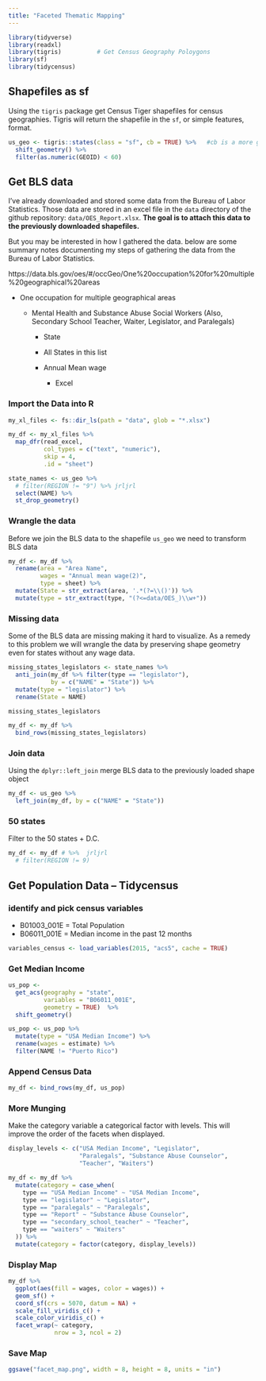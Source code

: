 ```yaml
---
title: "Faceted Thematic Mapping"
---
```


```r
library(tidyverse)       
library(readxl)
library(tigris)          # Get Census Geography Poloygons
library(sf)
library(tidycensus)
```

## Shapefiles as sf 

Using the `tigris` package get Census Tiger shapefiles for census geographies.  Tigris will return the shapefile in the `sf`, or simple features, format.

```r
us_geo <- tigris::states(class = "sf", cb = TRUE) %>%   #cb is a more generalized, less detailed file.
  shift_geometry() %>% 
  filter(as.numeric(GEOID) < 60)
```

## Get BLS data

I've already downloaded and stored some data from the Bureau of Labor Statistics.  Those data are stored in an excel file in the `data` directory of the github repository:  `data/OES_Report.xlsx`.  **The goal is to attach this data to the previously downloaded shapefiles.**  

But you may be interested in how I gathered the data. below are some summary notes documenting my steps of gathering the data from the Bureau of Labor Statistics.  

https://data.bls.gov/oes/#/occGeo/One%20occupation%20for%20multiple%20geographical%20areas

-  One occupation for multiple geographical areas

    - Mental Health and Substance Abuse Social Workers  (Also, Secondary School Teacher, Waiter, Legislator, and Paralegals)
    
        - State
        
        - All States in this list
        
        - Annual Mean wage
        
            - Excel
            
### Import the Data into R 
    
```r
my_xl_files <- fs::dir_ls(path = "data", glob = "*.xlsx")

my_df <- my_xl_files %>% 
  map_dfr(read_excel, 
          col_types = c("text", "numeric"), 
          skip = 4, 
          .id = "sheet")

state_names <- us_geo %>% 
  # filter(REGION != "9") %>% jrljrl
  select(NAME) %>% 
  st_drop_geometry() 
```


### Wrangle the data

Before we join the BLS data to the shapefile `us_geo` we need to transform BLS data

```r
my_df <- my_df %>% 
  rename(area = "Area Name",
         wages = "Annual mean wage(2)",
         type = sheet) %>% 
  mutate(State = str_extract(area, '.*(?=\\()')) %>% 
  mutate(type = str_extract(type, "(?<=data/OES_)\\w+"))
```

### Missing data

Some of the BLS data are missing making it hard to visualize.  As a remedy to this problem we will wrangle the data by preserving shape geometry even for states without any wage data.

```r
missing_states_legislators <- state_names %>% 
  anti_join(my_df %>% filter(type == "legislator"), 
            by = c("NAME" = "State")) %>% 
  mutate(type = "legislator") %>% 
  rename(State = NAME)

missing_states_legislators
```

```r
my_df <- my_df %>% 
  bind_rows(missing_states_legislators)
```

### Join data

Using the `dplyr::left_join` merge BLS data to the previously loaded shape object

```r
my_df <- us_geo %>% 
  left_join(my_df, by = c("NAME" = "State"))
```

### 50 states

Filter to the 50 states + D.C.

```r
my_df <- my_df # %>%  jrljrl
  # filter(REGION != 9) 
```

## Get Population Data -- Tidycensus

### identify and pick census variables

- B01003_001E = Total Population  
- B06011_001E = Median income in the past 12 months  

```r
variables_census <- load_variables(2015, "acs5", cache = TRUE)
```

### Get Median Income

```r
us_pop <- 
  get_acs(geography = "state",
          variables = "B06011_001E",
          geometry = TRUE)  %>% 
  shift_geometry()

us_pop <- us_pop %>% 
  mutate(type = "USA Median Income") %>% 
  rename(wages = estimate) %>% 
  filter(NAME != "Puerto Rico")
```

### Append Census Data

```r
my_df <- bind_rows(my_df, us_pop)
```

### More Munging

Make the category variable a categorical factor with levels.  This will improve the order of the facets when displayed.

```r
display_levels <- c("USA Median Income", "Legislator", 
                    "Paralegals", "Substance Abuse Counselor", 
                    "Teacher", "Waiters")

my_df <- my_df %>% 
  mutate(category = case_when(
    type == "USA Median Income" ~ "USA Median Income",
    type == "legislator" ~ "Legislator",
    type == "paralegals" ~ "Paralegals",
    type == "Report" ~ "Substance Abuse Counselor",
    type == "secondary_school_teacher" ~ "Teacher",
    type == "waiters" ~ "Waiters"
  )) %>% 
  mutate(category = factor(category, display_levels))
```

### Display Map

```r
my_df %>%
  ggplot(aes(fill = wages, color = wages)) +
  geom_sf() +
  coord_sf(crs = 5070, datum = NA) +
  scale_fill_viridis_c() + 
  scale_color_viridis_c() +
  facet_wrap(~ category, 
             nrow = 3, ncol = 2)
```



### Save Map

```r
ggsave("facet_map.png", width = 8, height = 8, units = "in")
```
